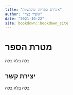 ```yaml
--- 
title: "אינדרס ספריות שימושיות"
author: "אופיר בצר"
date: "2021-10-22"
site: bookdown::bookdown_site
---
```


# מטרת הספר

בלה בלה בלה

## יצירת קשר

בלה בלה בלה

